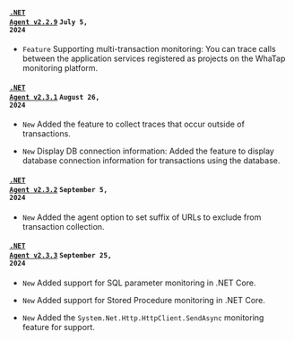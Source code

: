 #### <code class='changelog-service'><a href="https://docs.whatap.io/release-notes/dotnet/dotnet-2_2_9">.NET Agent v2.2.9</a></code> <code class='changelog-date'>July 5, 2024</code>

- <code class="Feature">Feature</code> Supporting multi-transaction monitoring: You can trace calls between the application services registered as projects on the WhaTap monitoring platform.

#### <code class='changelog-service'><a href="https://docs.whatap.io/release-notes/dotnet/dotnet-2_3_1">.NET Agent v2.3.1</a></code> <code class='changelog-date'>August 26, 2024</code>

- <code class="New" type="1">New</code> Added the feature to collect traces that occur outside of transactions.

- <code class="New" type="1">New</code> Display DB connection information: Added the feature to display database connection information for transactions using the database.

#### <code class='changelog-service'><a href="https://docs.whatap.io/release-notes/dotnet/dotnet-2_3_2">.NET Agent v2.3.2</a></code> <code class='changelog-date'>September 5, 2024</code>

- <code class="New" type="1">New</code> Added the agent option to set suffix of URLs to exclude from transaction collection.

#### <code class='changelog-service'><a href="https://docs.whatap.io/release-notes/dotnet/dotnet-2_3_3">.NET Agent v2.3.3</a></code> <code class='changelog-date'>September 25, 2024</code>

- <code class="New" type="1">New</code> Added support for SQL parameter monitoring in .NET Core.

- <code class="New" type="1">New</code> Added support for Stored Procedure monitoring in .NET Core.

- <code class="New" type="1">New</code> Added the <code>System.Net.Http.HttpClient.SendAsync</code> monitoring feature for support.
